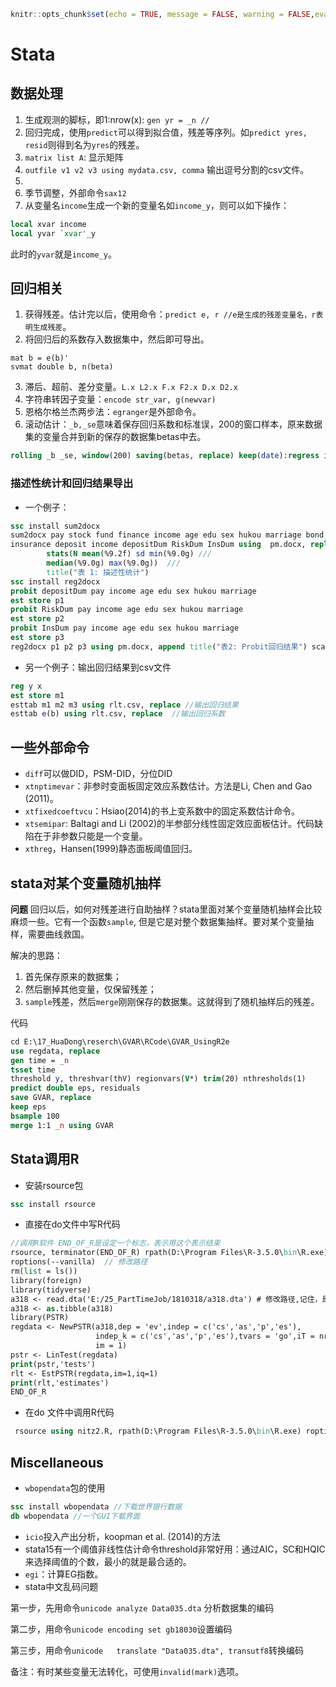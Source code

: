 ```r
knitr::opts_chunk$set(echo = TRUE, message = FALSE, warning = FALSE,eval = FALSE)
```
# Stata {#Stata}
## 数据处理
1. 生成观测的脚标，即1:nrow(x): `gen yr = _n // ` 
2. 回归完成，使用`predict`可以得到拟合值，残差等序列。如`predict yres, resid`则得到名为`yres`的残差。
3. `matrix list A`: 显示矩阵
4. `outfile v1 v2 v3 using mydata.csv, comma` 输出逗号分割的csv文件。
5. 
6. 季节调整，外部命令`sax12`
7. 从变量名`income`生成一个新的变量名如`income_y`，则可以如下操作：
```stata
local xvar income
local yvar `xvar'_y
```
此时的`yvar`就是`income_y`。

## 回归相关

1. 获得残差。估计完以后，使用命令：`predict e, r //e是生成的残差变量名，r表明生成残差`。
2. 将回归后的系数存入数据集中，然后即可导出。
```
mat b = e(b)'
svmat double b, n(beta)
```

3. 滞后、超前、差分变量。`L.x L2.x F.x F2.x D.x D2.x`
4. 字符串转因子变量：`encode str_var, g(newvar)`
5. 恩格尔格兰杰两步法：`egranger`是外部命令。
6. 滚动估计：`_b,_se`意味着保存回归系数和标准误，200的窗口样本，原来数据集的变量合并到新的保存的数据集betas中去。
```stata
rolling _b _se, window(200) saving(betas, replace) keep(date):regress ibmadj spxadj
```
### 描述性统计和回归结果导出

- 一个例子：
```stata
ssc install sum2docx
sum2docx pay stock fund finance income age edu sex hukou marriage bond ///
insurance deposit income depositDum RiskDum InsDum using  pm.docx, replace ///
        stats(N mean(%9.2f) sd min(%9.0g) ///
        median(%9.0g) max(%9.0g))  ///
        title("表 1: 描述性统计")
ssc install reg2docx
probit depositDum pay income age edu sex hukou marriage
est store p1
probit RiskDum pay income age edu sex hukou marriage
est store p2
probit InsDum pay income age edu sex hukou marriage
est store p3
reg2docx p1 p2 p3 using pm.docx, append title("表2: Probit回归结果") scalars(r2_p N)
```
- 另一个例子：输出回归结果到csv文件
```stata
reg y x
est store m1
esttab m1 m2 m3 using rlt.csv, replace //输出回归结果
esttab e(b) using rlt.csv, replace  //输出回归系数
```

## 一些外部命令
- `diff`可以做DID，PSM-DID，分位DID
- `xtnptimevar`：非参时变面板固定效应系数估计。方法是Li, Chen and Gao (2011)。
- `xtfixedcoeftvcu`：Hsiao(2014)的书上变系数中的固定系数估计命令。
- `xtsemipar`: Baltagi and Li (2002)的半参部分线性固定效应面板估计。代码缺陷在于非参数只能是一个变量。
- `xthreg`，Hansen(1999)静态面板阈值回归。

## stata对某个变量随机抽样
**问题** 回归以后，如何对残差进行自助抽样？stata里面对某个变量随机抽样会比较麻烦一些。它有一个函数`sample`, 但是它是对整个数据集抽样。要对某个变量抽样，需要曲线救国。

解决的思路：

1. 首先保存原来的数据集；
2. 然后删掉其他变量，仅保留残差；
3. `sample`残差，然后`merge`刚刚保存的数据集。这就得到了随机抽样后的残差。

代码
```stata
cd E:\17_HuaDong\reserch\GVAR\RCode\GVAR_UsingR2e
use regdata, replace
gen time = _n
tsset time
threshold y, threshvar(thV) regionvars(V*) trim(20) nthresholds(1)
predict double eps, residuals
save GVAR, replace
keep eps
bsample 100
merge 1:1 _n using GVAR
```
## Stata调用R
- 安装rsource包
```stata
ssc install rsource
```
- 直接在do文件中写R代码
```stata
//调用R软件 END_OF_R是设定一个标志，表示用这个表示结束
rsource, terminator(END_OF_R) rpath(D:\Program Files\R-3.5.0\bin\R.exe) ///
roptions(--vanilla)  // 修改路径
rm(list = ls())
library(foreign)
library(tidyverse)
a318 <- read.dta('E:/25_PartTimeJob/1810318/a318.dta') # 修改路径,记住，是反斜杠
a318 <- as.tibble(a318)
library(PSTR)
regdata <- NewPSTR(a318,dep = 'ev',indep = c('cs','as','p','es'),
                   indep_k = c('cs','as','p','es'),tvars = 'go',iT = nrow(a318),
				   im = 1)
pstr <- LinTest(regdata)
print(pstr,'tests')
rlt <- EstPSTR(regdata,im=1,iq=1)
print(rlt,'estimates')
END_OF_R
```
- 在do 文件中调用R代码
```stata
 rsource using nitz2.R, rpath(D:\Program Files\R-3.5.0\bin\R.exe) roptions(--vanilla)
 ```
## Miscellaneous
- `wbopendata`包的使用
```stata
ssc install wbopendata //下载世界银行数据
db wbopendata //一个GUI下载界面
```
- `icio`投入产出分析，koopman et al. (2014)的方法
- stata15有一个阈值非线性估计命令threshold非常好用：通过AIC，SC和HQIC来选择阈值的个数，最小的就是最合适的。
- `egi`：计算EG指数。
- stata中文乱码问题

第一步，先用命令`unicode analyze Data035.dta` 分析数据集的编码

第二步，用命令`unicode encoding set gb18030`设置编码

第三步，用命令`unicode   translate "Data035.dta", transutf8`转换编码

备注：有时某些变量无法转化，可使用`invalid(mark)`选项。
